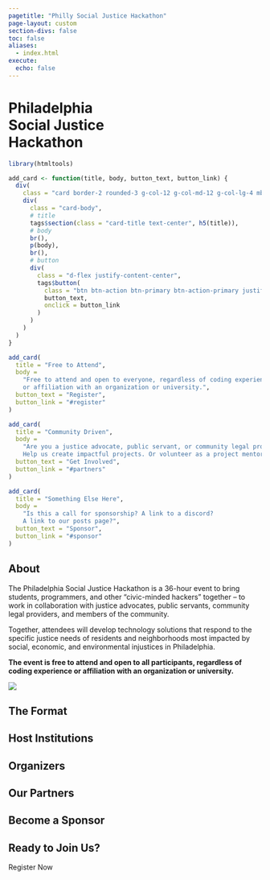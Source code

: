 ```yaml
---
pagetitle: "Philly Social Justice Hackathon"
page-layout: custom
section-divs: false
toc: false
aliases:
  - index.html
execute: 
  echo: false
---
```


<!-- HERO BANNER -->

::: {.hero-banner .text-center}

<h1 class="text-center hero-title">
Philadelphia<br> Social Justice<br> Hackathon
</h1>


:::

```r
library(htmltools)

add_card <- function(title, body, button_text, button_link) {
  div(
    class = "card border-2 rounded-3 g-col-12 g-col-md-12 g-col-lg-4 mb-2",
    div(
      class = "card-body",
      # title
      tags$section(class = "card-title text-center", h5(title)),
      # body
      br(),
      p(body),
      br(),
      # button
      div(
        class = "d-flex justify-content-center",
        tags$button(
          class = "btn btn-action btn-primary btn-action-primary justify-content-center",
          button_text,
          onclick = button_link
        )
      )
    )
  )
}
```

:::::: {.content-block .hero-banner-cta}


::: {.list .grid}
```r
add_card(
  title = "Free to Attend", 
  body = 
    "Free to attend and open to everyone, regardless of coding experience 
    or affiliation with an organization or university.", 
  button_text = "Register", 
  button_link = "#register"
)
```

```r
add_card(
  title = "Community Driven", 
  body = 
    "Are you a justice advocate, public servant, or community legal provider?
    Help us create impactful projects. Or volunteer as a project mentor.", 
  button_text = "Get Involved", 
  button_link = "#partners"
) 
```

```r
add_card(
  title = "Something Else Here", 
  body = 
    "Is this a call for sponsorship? A link to a discord? 
    A link to our posts page?", 
  button_text = "Sponsor", 
  button_link = "#sponsor"
) 
```
:::


::::::


<!-- /HERO BANNER -->






:::::: {.content-block}

## About

::: {.grid}

::: {.g-col-lg-8 .g-col-12}

The Philadelphia Social Justice Hackathon is a 36-hour event to bring students, programmers, and other “civic-minded hackers” together – to work in collaboration with justice advocates, public servants, community legal providers, and members of the community.

Together, attendees will develop technology solutions that respond to the specific justice needs of residents and neighborhoods most impacted by social, economic, and environmental injustices in Philadelphia.

**The event is free to attend and open to all participants, regardless of coding experience or affiliation with an organization or university.**

:::

:::{.g-col-lg-4 .g-col-8 .g-start-3}
![](assets/about-page_hero-bg-img-1.jpeg)
:::

:::

## The Format


## Host Institutions

## Organizers

## Our Partners {#partners}

## Become a Sponsor {#sponsor}

## Ready to Join Us? {#register}

Register Now

<br>
<br>
<br>
<br>
<br>
<br>
<br>
<br>
<br>
<br>
<br>
<br>
<br>
<br>
<br>

::::::
